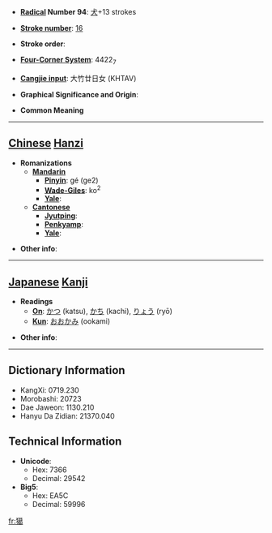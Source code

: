 * '''[[Wiktionary:Chinese radical index| Radical]] Number 94''': [[Wiktionary:Chinese radical index 犬|犬]]+13 strokes

* '''[[Wiktionary:Chinese total strokes index|Stroke number]]''': [[Wiktionary:Chinese total strokes index 16|16]]

* '''Stroke order''': 

* '''[[Wiktionary:Chinese four corner index|Four-Corner System]]''': 4422<sub>7</sub>

* '''[[Wiktionary:Chinese Cangjie index|Cangjie input]]''': 大竹廿日女 (KHTAV)

* '''Graphical Significance and Origin''': 

* '''Common Meaning'''

----

== [[Chinese]] [[Hanzi]] ==

* '''Romanizations'''
** '''[[Mandarin]]'''
*** '''[[Pinyin]]''': gé (ge2)
*** '''[[Wade-Giles]]''': ko<sup>2</sup>
*** '''[[Yale]]''': 
** '''[[Cantonese]]'''
*** '''[[Jyutping]]''':
*** '''[[Penkyamp]]''': 
*** '''[[Yale]]''': 

* '''Other info''': 

----

== [[Japanese]] [[Kanji]] ==

* '''Readings'''
** '''[[On]]''': [[かつ]] (katsu), [[かち]] (kachi), [[りょう]] (ryō)
** '''[[Kun]]''': [[おおかみ]] (ookami)

* '''Other info''':  

----

== Dictionary Information ==

* KangXi: 0719.230
* Morobashi: 20723
* Dae Jaweon: 1130.210
* Hanyu Da Zidian: 21370.040

== Technical Information ==

* '''Unicode''':
** Hex: 7366
** Decimal: 29542
* '''Big5''':
** Hex: EA5C
** Decimal: 59996

[[fr:獦]]